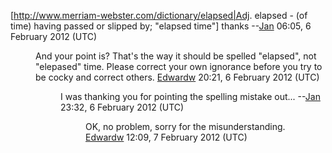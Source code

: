 [http://www.merriam-webster.com/dictionary/elapsed|Adj.	elapsed - (of time) having passed or slipped by; "elapsed time"] thanks
--[[User:J4n|Jan]] 06:05, 6 February 2012 (UTC)
: And your point is? That's the way it should be spelled "elapsed", not "elepased" time. Please correct your own ignorance before you try to be cocky and correct others. [[User:Edwardw|Edwardw]] 20:21, 6 February 2012 (UTC)
:: I was thanking you for pointing the spelling mistake out... --[[User:J4n|Jan]] 23:32, 6 February 2012 (UTC)
::: OK, no problem, sorry for the misunderstanding. [[User:Edwardw|Edwardw]] 12:09, 7 February 2012 (UTC)